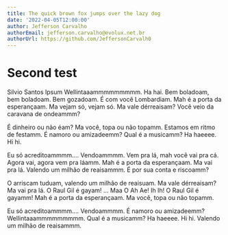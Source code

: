 ```yaml
---
title: The quick brown fox jumps over the lazy dog
date: '2022-04-05T12:00:00'
author: Jefferson Carvalho
authorEmail: jefferson.carvalho@evolux.net.br
authorUrl: https://github.com/JeffersonCarvalh0
---
```


# Second test

Silvio Santos Ipsum Wellintaaammmmmmmmm. Ha hai. Bem boladoam, bem boladoam. Bem gozadoam. É com você Lombardiam. Mah é a porta da esperançaam. Ma vejam só, vejam só. Ma vale dérreaisam? Você veio da caravana de ondeammm?

É dinheiro ou não éam? Ma você, topa ou não topamm. Estamos em ritmo de festamm. É namoro ou amizadeemm? Qual é a musicamm? Ha haeeee. Hi hi.

Eu só acreditoammmm.... Vendoammmm. Vem pra lá, mah você vai pra cá. Agora vai, agora vem pra láamm. Mah é a porta da esperançaam. Ma vai pra lá. Valendo um milhão de reaisammm. É por sua conta e riscoamm?

O arriscam tuduam, valendo um milhão de reaisuam. Ma vale dérreaisam? Ma vai pra lá. O Raul Gil é gayam! ... Maa O Ah Ae! Ih Ih! O Raul Gil é gayamm! Mah é a porta da esperançaam. Ma você, topa ou não topamm.

Eu só acreditoammmm.... Vendoammmm. É namoro ou amizadeemm? Wellintaaammmmmmmmm. Qual é a musicamm? Ha haeeee. Hi hi. Valendo um milhão de reaisammm.
